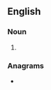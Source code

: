 ==English==

===Noun===
{{head|en|noun form}}

# {{plural of|gammer|lang=en}}

===Anagrams===
* {{anagrams|en|a=aegmmrs|grammes}}